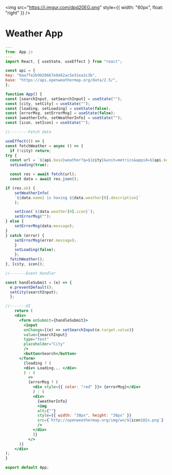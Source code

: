 <img
  src="https://i.imgur.com/dpd20EG.png"
  style={{ width: "60px", float: "right" }}
/>
# Weather App

```jsx
---
from: App.js
---
import React, { useState, useEffect } from "react";

const api = {
key: "0aa7fe2b9920667e0d42ac5e31ea1c3b",
base: "https://api.openweathermap.org/data/2.5/",
};

function App() {
const [searchInput, setSearchInput] = useState("");
const [city, setCity] = useState("");
const [loading, setLoading] = useState(false);
const [errorMsg, setErrorMsg] = useState(false);
const [weatherInfo, setWeatherInfo] = useState("");
const [icon, setIcon] = useState("");

//--------Fetch data

useEffect(() => {
const fetchWeather = async () => {
  if (!city) return;
try {
  const url = `${api.base}weather?q=${city}&unit=metrics&appid=${api.key}`;
  setLoading(true);

  const res = await fetch(url);
  const data = await res.json();

if (res.ok) {
    setWeatherInfo(
    `${data.name} is having ${data.weather[0].description}`
    );

    setIcon(`${data.weather[0].icon}`);
    setErrorMsg("");
} else {
    setErrorMsg(data.message);
}
} catch (error) {
    setErrorMsg(error.message);
    }
    setLoading(false);
    };
  fetchWeather();
}, [city, icon]);

//-------Event Handler

const handleSubmit = (e) => {
  e.preventDefault();
  setCity(searchInput);
  };

//-------UI
    return (
    <div>
      <form onSubmit={handleSubmit}>
        <input
        onChange={(e) => setSearchInput(e.target.value)}
        value={searchInput}
        type="text"
        placeholder="City"
        />
        <button>Search</button>
      </form>
        {loading ? (
        <div> Loading... </div>
        ) : (
          <>
          {errorMsg ? (
            <div style={{ color: "red" }}> {errorMsg}</div>
            ) : (
            <div>
              {weatherInfo}
              <img
              alt={""}
              style={{ width: "30px", height: "30px" }}
              src={`http://openweathermap.org/img/wn/${icon}@2x.png`}
              />
            </div>
            )}
          </>
      )}
    </div>
);
}

export default App;
```
